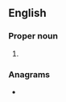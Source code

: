 {{also|zech}}
==English==

===Proper noun===
{{en-proper noun}}

# {{abbreviation of|Zechariah|lang=en}}

===Anagrams===
* {{anagrams|en|chez}}